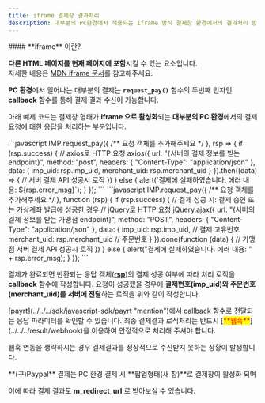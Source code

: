 ```yaml
---
title: iframe 결제창 결과처리
description: 대부분의 PC환경에서 적용되는 iframe 방식 결제창 환경에서의 결과처리 방법을 안내합니다.
---
```




<Hint style="info">
#### **iframe** 이란?

**다른 HTML 페이지를 현재 페이지에 포함**시킬 수 있는 요소입니다.\
자세한 내용은 [MDN iframe 문서](https://developer.mozilla.org/ko/docs/Web/HTML/Element/iframe)를 참고해주세요.

</Hint>

**PC 환경**에서 일어나는 대부분의 결제는 **`request_pay()`** 함수의 두번째 인자인 **callback** 함수를 통해 결제 결과 수신이 가능합니다.

아래 예제 코드는 결제창 형태가 **iframe 으로 활성화**되는 **대부분의 PC 환경**에서의 결제요청에 대한 응답을 처리하는 부분입니다.

<Tabs>
<Tab title="JavaScript">
```javascript
IMP.request_pay({ /** 요청 객체를 추가해주세요 */ },
  rsp => {
    if (rsp.success) {   
      // axios로 HTTP 요청
      axios({
        url: "{서버의 결제 정보를 받는 endpoint}",
        method: "post",
        headers: { "Content-Type": "application/json" },
        data: {
          imp_uid: rsp.imp_uid,
          merchant_uid: rsp.merchant_uid
        }
      }).then((data) => {
        // 서버 결제 API 성공시 로직
      })
    } else {
      alert(`결제에 실패하였습니다. 에러 내용: ${rsp.error_msg}`);
    }
  });
```

</Tab>

<Tab title="JavaScript (ES5)">
```javascript
IMP.request_pay({ /** 요청 객체를 추가해주세요 */ },
  function (rsp) {
    if (rsp.success) {
      // 결제 성공 시: 결제 승인 또는 가상계좌 발급에 성공한 경우
      // jQuery로 HTTP 요청
      jQuery.ajax({
        url: "{서버의 결제 정보를 받는 가맹점 endpoint}", 
        method: "POST",
        headers: { "Content-Type": "application/json" },
        data: {
          imp_uid: rsp.imp_uid,            // 결제 고유번호
          merchant_uid: rsp.merchant_uid   // 주문번호
        }
      }).done(function (data) {
        // 가맹점 서버 결제 API 성공시 로직
      })
    } else {
      alert("결제에 실패하였습니다. 에러 내용: " + rsp.error_msg);
    }
  });
```

</Tab>
</Tabs>

결제가 완료되면 반환되는 응답 객체([**rsp**](../../../sdk/javascript-sdk-old/readme))의 결제 성공 여부에 따라 처리 로직을 **callback** 함수에 작성합니다. 요청이 성공했을 경우에 **결제번호(imp_uid)와 주문번호(merchant_uid)를 서버에 전달**하는 로직을 위와 같이 작성합니다.

<Hint style="info">
[payrt](../../../sdk/javascript-sdk/payrt "mention")에서 callback 함수로 전달되는 응답 파라미터를 확인할 수 있습니다.

</Hint>

<Hint style="danger">
최종 결제결과 로직처리는 반드시 [<mark style="color:red;">**웹훅**</mark>](../../../result/webhook)을 이용하여 안정적으로 처리해 주셔야 합니다.

웹훅 연동을 생략하시는 경우 결제결과를 정상적으로 수신받지 못하는 상황이 발생합니다.

</Hint>

<Hint style="success">
**(구)Paypal** 결제는 PC 환경 결제 시 **팝업형태(새 창)**로 결제창이 활성화 되며

이에 따라 결제 결과도 **m_redirect_url** 로 받아보실 수 있습니다.

</Hint>
